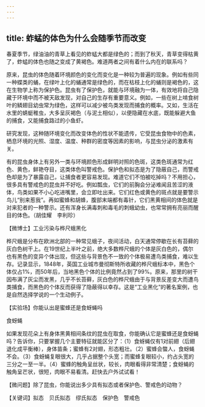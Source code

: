 ```yaml
---
---
---
```

title: 蚱蜢的体色为什么会随季节而改变
---




春夏季节，绿油油的青草上看见的蚱蜢大都是绿色的；而到了秋天，青草变得枯黄了，蚱蜢的体色也随之变成了黄褐色。难道两者之间有着什么内在的联系吗？

原来，昆虫的体色随着环境颜色的变化而变化是一种较为普遍的现象。例如有些同一种蝶类的蛹，在绿叶上化的蛹通常是绿色的，而在枯枝上化的蛹则是褐色的，这在生物学上称为保护色。昆虫有了保护色，就能与环境融为一体，有效地将自己隐藏于环境中而不被天敌发现，对自己的生存有重要意义。例如，一些在树上啃食树叶的鳞翅目幼虫常为绿色，这样可以减少被鸟类发现而捕食的概率。又如，生活在水里的蜻蜓稚虫，大多呈灰褐色（与泥土相似），以便隐藏在水底，既能躲避大鱼的捕食，又能捕食路过的小鱼虾。



研究发现，这种随环境变化而改变体色的性状不能遗传，它受昆虫食物中的色素，栖息环境的光照、湿度、温度、种群的密度等因素的影响，与昆虫分泌的激素有关。

有的昆虫身体上有另外一类与环境颜色形成鲜明对照的色斑，这类色斑通常为红色、黄色，鲜艳夺目，这类体色叫警戒色。保护色和拟态是为了隐蔽自己，而警戒色却是为了暴露自己，让捕食者更容易发现。难道它们不怕被吃掉吗？不用担心，很多具有警戒色的昆虫并不好吃。例如瓢虫，它们的前胸会分泌难闻且苦涩的液体，鸟类如果不小心吃进嘴里，会立即吐出来。它们红色或黄色的斑点就是要警示鸟儿“别来惹我”。再如蜜蜂和胡蜂，腹部末端都有毒针，它们黑黄相间的体色就是对来犯者的一种警示。还有浑身长满毒刺和毒毛的刺蛾幼虫，也常常拥有亮丽而醒目的体色。（胡佳耀　李利珍）





【微博士】工业污染与桦尺蛾黑化

桦尺蛾是分布在欧洲北部的一种常见蛾子，夜间活动，白天通常停歇在长有苔藓的灰白色树干上。在19世纪上半叶之前，绝大多数桦尺蛾的个体是灰白色的，偶尔也有黑色的变异个体出现，但这些与背景色不一致的个体极易遭鸟类捕食，难以生存。记录显示，1848年，英国工业城市曼彻斯特所收藏的桦尺蛾标本中，黑色个体仅占1%，而50年后，当地黑色个体的比例竟然占到了99%。原来，那里的树干因布满了灰尘而发黑，几乎不长苔藓，灰白色的桦尺蛾由于与背景反差变大而遭鸟类捕食，而黑色的个体反而获得了隐蔽得以幸存。这是“工业黑化”的著名案例，也是自然选择学说的一个生动例子。

【实验场】你能认出是蜜蜂还是食蚜蝇吗

食蚜蝇



如果发现花朵上有身体黑黄相间条纹的昆虫在取食，你能确认它是蜜蜂还是食蚜蝇吗？告诉你，只要掌握几个主要特征就能区分了：（1）食蚜蝇仅有1对前翅（后翅退化成平衡棒），身体苗条；蜜蜂有2对翅，形态粗壮。（2）蜜蜂会螫人，食蚜蝇不会。（3）食蚜蝇复眼很大，几乎占据整个头宽；而蜜蜂复眼较小，约占头宽的三分之一至一半。（4）蜜蜂的触角呈丝状，较长，肉眼看得非常清楚；食蚜蝇的触角呈芒状，很短，肉眼不易看清。赶快去户外试试看！

【微问题】除了昆虫，你能说出多少具有拟态或者保护色、警戒色的动物？

【关键词】拟态　贝氏拟态　缪氏拟态　保护色　警戒色